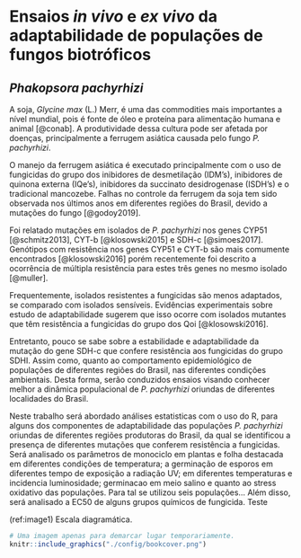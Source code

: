 # Ensaios *in vivo* e *ex vivo* da adaptabilidade de populações de fungos biotróficos

## *Phakopsora pachyrhizi*

A soja, *Glycine max* (L.) Merr, é uma das commodities mais importantes a nível mundial, pois é fonte de óleo e proteína para alimentação humana e animal [@conab]. A produtividade dessa cultura pode ser afetada por doenças, principalmente a ferrugem asiática causada pelo fungo *P. pachyrhizi*.

O manejo da ferrugem asiática é executado principalmente com o uso de fungicidas do grupo dos inibidores de desmetilação (IDM’s), inibidores de quinona externa (IQe’s), inibidores da succinato desidrogenase (ISDH’s) e o tradicional mancozebe. Falhas no controle da ferrugem da soja tem sido observada nos últimos anos em diferentes regiões do Brasil, devido a mutações do fungo [@godoy2019].

Foi relatado mutações em isolados de *P. pachyrhizi* nos genes CYP51 [@schmitz2013], CYT-b [@klosowski2015] e SDH-c [@simoes2017]. Genótipos com resistência nos genes CYP51 e CYT-b são mais comumente encontrados [@klosowski2016] porém recentemente foi descrito a ocorrência de múltipla resistência para estes três genes no mesmo isolado [@muller].

Frequentemente, isolados resistentes a fungicidas são menos adaptados, se comparado com isolados sensíveis. Evidências experimentais sobre estudo de adaptabilidade sugerem que isso ocorre com isolados mutantes que têm resistência a fungicidas do grupo dos Qoi [@klosowski2016].

Entretanto, pouco se sabe sobre a estabilidade e adaptabilidade da mutação do gene SDH-c que confere resistência aos fungicidas do grupo SDHI. Assim como, quanto ao comportamento epidemiológico de populações de diferentes regiões do Brasil, nas diferentes condições ambientais. Desta forma, serão conduzidos ensaios visando conhecer melhor a dinâmica populacional de *P. pachyrhizi* oriundas de diferentes localidades do Brasil.

Neste trabalho será abordado análises estatisticas com o uso do R, para alguns dos componentes de adaptabilidade das populações *P. pachyrhizi* oriundas de diferentes regiões produtoras do Brasil, da qual se identificou a presença de diferentes mutações que conferem resistência a fungicidas. Será analisado os parâmetros de monociclo em plantas e folha destacada em diferentes condições de temperatura; a germinação de esporos em diferentes tempo de exposição a radiação UV; em diferentes temperaturas e incidencia luminosidade; germinacao em meio salino e quanto ao stress oxidativo das populações. Para tal se utilizou seis populações... Além disso, será analisado a EC50 de alguns grupos químicos de fungicida. Teste

(ref:image1) Escala diagramática.

```r
# Uma imagem apenas para demarcar lugar temporariamente.
knitr::include_graphics("./config/bookcover.png")
```
